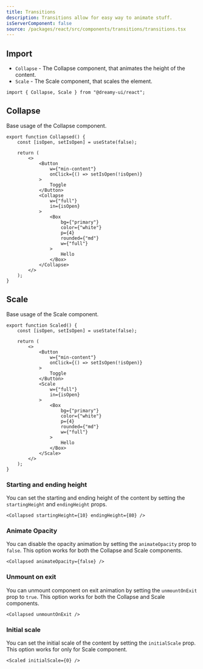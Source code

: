 ```yaml
---
title: Transitions
description: Transitions allow for easy way to animate stuff.
isServerComponent: false
source: /packages/react/src/components/transitions/transitions.tsx
---
```


## Import

- `Collapse` - The Collapse component, that animates the height of the content.
- `Scale` - The Scale component, that scales the element.

```tsx
import { Collapse, Scale } from "@dreamy-ui/react";
```

## Collapse

Base usage of the Collapse component.

<Wrapper>
    <Collapsed />
</Wrapper>

```tsx
export function Collapsed() {
    const [isOpen, setIsOpen] = useState(false);

    return (
        <>
            <Button
                w={"min-content"}
                onClick={() => setIsOpen(!isOpen)}
            >
                Toggle
            </Button>
            <Collapse
                w={"full"}
                in={isOpen}
            >
                <Box
                    bg={"primary"}
                    color={"white"}
                    p={4}
                    rounded={"md"}
                    w={"full"}
                >
                    Hello
                </Box>
            </Collapse>
        </>
    );
}
```

## Scale

Base usage of the Scale component.

<Wrapper>
    <Scaled />
</Wrapper>

```tsx
export function Scaled() {
    const [isOpen, setIsOpen] = useState(false);

    return (
        <>
            <Button
                w={"min-content"}
                onClick={() => setIsOpen(!isOpen)}
            >
                Toggle
            </Button>
            <Scale
                w={"full"}
                in={isOpen}
            >
                <Box
                    bg={"primary"}
                    color={"white"}
                    p={4}
                    rounded={"md"}
                    w={"full"}
                >
                    Hello
                </Box>
            </Scale>
        </>
    );
}
```

### Starting and ending height

You can set the starting and ending height of the content by setting the `startingHeight` and `endingHeight` props.

<Wrapper>
    <Collapsed startingHeight={10} endingHeight={80} />
</Wrapper>

```tsx
<Collapsed startingHeight={10} endingHeight={80} />
```

### Animate Opacity

You can disable the opacity animation by setting the `animateOpacity` prop to `false`. This option works for both the Collapse and Scale components.

<Wrapper>
    <Collapsed animateOpacity={false} />
</Wrapper>

```tsx
<Collapsed animateOpacity={false} />
```

### Unmount on exit

You can unmount component on exit animation by setting the `unmountOnExit` prop to `true`. This option works for both the Collapse and Scale components.

<Wrapper>
    <Collapsed unmountOnExit />
</Wrapper>

```tsx
<Collapsed unmountOnExit />
```

### Initial scale

You can set the initial scale of the content by setting the `initialScale` prop. This option works for only for Scale component.

<Wrapper>
    <Scaled initialScale={0} />
</Wrapper>

```tsx
<Scaled initialScale={0} />
```
